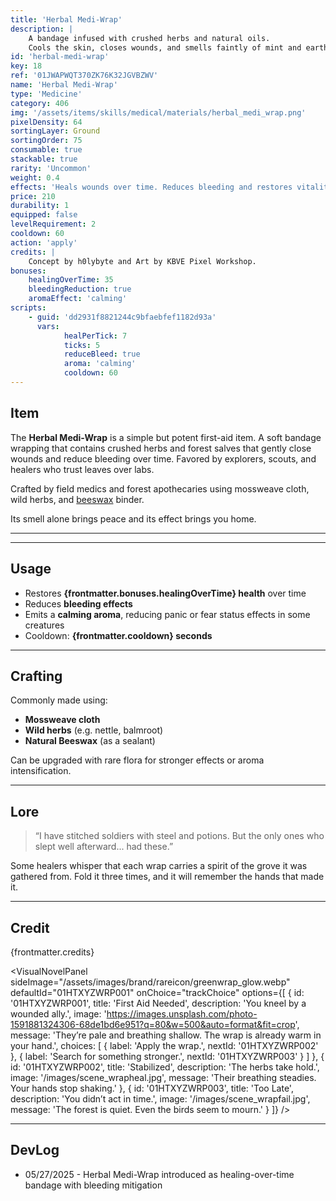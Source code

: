 ```yaml
---
title: 'Herbal Medi-Wrap'
description: | 
    A bandage infused with crushed herbs and natural oils.
    Cools the skin, closes wounds, and smells faintly of mint and earth.
id: 'herbal-medi-wrap'
key: 18
ref: '01JWAPWQT370ZK76K32JGVBZWV'
name: 'Herbal Medi-Wrap'
type: 'Medicine'
category: 406
img: '/assets/items/skills/medical/materials/herbal_medi_wrap.png'
pixelDensity: 64
sortingLayer: Ground
sortingOrder: 75
consumable: true
stackable: true
rarity: 'Uncommon'
weight: 0.4
effects: 'Heals wounds over time. Reduces bleeding and restores vitality.'
price: 210
durability: 1
equipped: false
levelRequirement: 2
cooldown: 60
action: 'apply'
credits: |
    Concept by h0lybyte and Art by KBVE Pixel Workshop.
bonuses:
    healingOverTime: 35
    bleedingReduction: true
    aromaEffect: 'calming'
scripts:
    - guid: 'dd2931f8821244c9bfaebfef1182d93a'
      vars:
            healPerTick: 7
            ticks: 5
            reduceBleed: true
            aroma: 'calming'
            cooldown: 60
---
```



## Item

The **Herbal Medi-Wrap** is a simple but potent first-aid item.
A soft bandage wrapping that contains crushed herbs and forest salves that gently close wounds and reduce bleeding over time.
Favored by explorers, scouts, and healers who trust leaves over labs.

Crafted by field medics and forest apothecaries using mossweave cloth, wild herbs, and [beeswax](/itemdb/natural-beeswax/) binder.

Its smell alone brings peace and its effect brings you home.

---

<ItemDBPanel data={frontmatter} />

---
<Adsense />

## Usage

- Restores **{frontmatter.bonuses.healingOverTime} health** over time  
- Reduces **bleeding effects**
- Emits a **calming aroma**, reducing panic or fear status effects in some creatures
- Cooldown: **{frontmatter.cooldown} seconds**

---

## Crafting

Commonly made using:
- **Mossweave cloth**
- **Wild herbs** (e.g. nettle, balmroot)
- **Natural Beeswax** (as a sealant)

Can be upgraded with rare flora for stronger effects or aroma intensification.

---

## Lore

> “I have stitched soldiers with steel and potions. But the only ones who slept well afterward... had these.”

Some healers whisper that each wrap carries a spirit of the grove it was gathered from.
Fold it three times, and it will remember the hands that made it.

---

## Credit

{frontmatter.credits}

<VisualNovelPanel
  sideImage="/assets/images/brand/rareicon/greenwrap_glow.webp"
  defaultId="01HTXYZWRP001"
  onChoice="trackChoice"
  options={[
    {
      id: '01HTXYZWRP001',
      title: 'First Aid Needed',
      description: 'You kneel by a wounded ally.',
      image: 'https://images.unsplash.com/photo-1591881324306-68de1bd6e951?q=80&w=500&auto=format&fit=crop',
      message: 'They’re pale and breathing shallow. The wrap is already warm in your hand.',
      choices: [
        { label: 'Apply the wrap.', nextId: '01HTXYZWRP002' },
        { label: 'Search for something stronger.', nextId: '01HTXYZWRP003' }
      ]
    },
    {
      id: '01HTXYZWRP002',
      title: 'Stabilized',
      description: 'The herbs take hold.',
      image: '/images/scene_wrapheal.jpg',
      message: 'Their breathing steadies. Your hands stop shaking.'
    },
    {
      id: '01HTXYZWRP003',
      title: 'Too Late',
      description: 'You didn’t act in time.',
      image: '/images/scene_wrapfail.jpg',
      message: 'The forest is quiet. Even the birds seem to mourn.'
    }
  ]}
/>

---

## DevLog

- 05/27/2025 - Herbal Medi-Wrap introduced as healing-over-time bandage with bleeding mitigation
